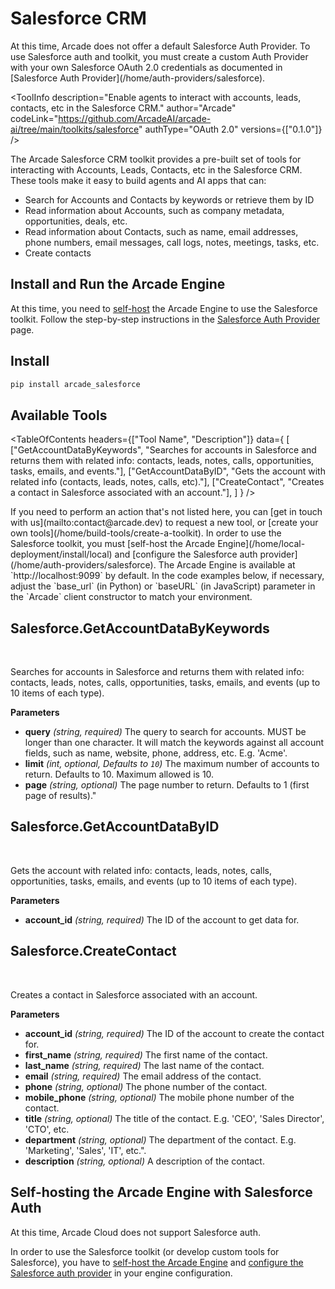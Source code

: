 # Salesforce CRM


<Note>
  At this time, Arcade does not offer a default Salesforce Auth Provider. To use
  Salesforce auth and toolkit, you must create a custom Auth Provider with your own
  Salesforce OAuth 2.0 credentials as documented in [Salesforce Auth Provider](/home/auth-providers/salesforce).
</Note>

<ToolInfo
  description="Enable agents to interact with accounts, leads, contacts, etc in the Salesforce CRM."
  author="Arcade"
  codeLink="https://github.com/ArcadeAI/arcade-ai/tree/main/toolkits/salesforce"
  authType="OAuth 2.0"
  versions={["0.1.0"]}
/>

<Badges repo="arcadeai/arcade_salesforce" />

The Arcade Salesforce CRM toolkit provides a pre-built set of tools for interacting with Accounts, Leads, Contacts, etc in the Salesforce CRM. These tools make it easy to build agents and AI apps that can:

- Search for Accounts and Contacts by keywords or retrieve them by ID
- Read information about Accounts, such as company metadata, opportunities, deals, etc.
- Read information about Contacts, such as name, email addresses, phone numbers, email messages, call logs, notes, meetings, tasks, etc.
- Create contacts

## Install and Run the Arcade Engine

At this time, you need to [self-host](/home/auth-providers/salesforce) the Arcade Engine to use the Salesforce toolkit. Follow the step-by-step instructions in the [Salesforce Auth Provider](/home/auth-providers/salesforce) page.

## Install

```bash
pip install arcade_salesforce
```

## Available Tools

<TableOfContents
  headers={["Tool Name", "Description"]}
  data={
    [
      ["GetAccountDataByKeywords", "Searches for accounts in Salesforce and returns them with related info: contacts, leads, notes, calls, opportunities, tasks, emails, and events."],
      ["GetAccountDataByID", "Gets the account with related info (contacts, leads, notes, calls, etc)."],
      ["CreateContact", "Creates a contact in Salesforce associated with an account."],
    ]
  }
/>

<Tip>
  If you need to perform an action that's not listed here, you can [get in touch
  with us](mailto:contact@arcade.dev) to request a new tool, or [create your
  own tools](/home/build-tools/create-a-toolkit).
</Tip>

<Note>
  In order to use the Salesforce toolkit, you must [self-host the Arcade Engine](/home/local-deployment/install/local) and [configure the Salesforce auth provider](/home/auth-providers/salesforce). The Arcade Engine is available at `http://localhost:9099` by default. In the code examples below, if necessary, adjust the `base_url` (in Python) or `baseURL` (in JavaScript) parameter in the `Arcade` client constructor to match your environment.
</Note>

## Salesforce.GetAccountDataByKeywords

<br />
<TabbedCodeBlock
  tabs={[
    {
      label: "Call the Tool Directly",
      content: {
        Python: ["/examples/integrations/toolkits/salesforce/get_account_data_by_keywords_example_call_tool.py"],
        JavaScript: ["/examples/integrations/toolkits/salesforce/get_account_data_by_keywords_example_call_tool.js"],
      },
    },
    {
      label: "Execute the Tool with OpenAI",
      content: {
        Python: ["/examples/integrations/toolkits/salesforce/get_account_data_by_keywords_example_llm_oai.py"],
        JavaScript: ["/examples/integrations/toolkits/salesforce/get_account_data_by_keywords_example_llm_oai.js"],
      },
    },
  ]}
/>

Searches for accounts in Salesforce and returns them with related info: contacts, leads, notes, calls, opportunities, tasks, emails, and events (up to 10 items of each type).

**Parameters**

- **query** _(string, required)_ The query to search for accounts. MUST be longer than one character. It will match the keywords against all account fields, such as name, website, phone, address, etc. E.g. 'Acme'.
- **limit** _(int, optional, Defaults to `10`)_ The maximum number of accounts to return. Defaults to 10. Maximum allowed is 10.
- **page** _(string, optional)_ The page number to return. Defaults to 1 (first page of results)."


## Salesforce.GetAccountDataByID

<br />
<TabbedCodeBlock
  tabs={[
    {
      label: "Call the Tool Directly",
      content: {
        Python: ["/examples/integrations/toolkits/salesforce/get_account_data_by_id_example_call_tool.py"],
        JavaScript: ["/examples/integrations/toolkits/salesforce/get_account_data_by_id_example_call_tool.js"],
      },
    },
    {
      label: "Execute the Tool with OpenAI",
      content: {
        Python: ["/examples/integrations/toolkits/salesforce/get_account_data_by_id_example_llm_oai.py"],
        JavaScript: ["/examples/integrations/toolkits/salesforce/get_account_data_by_id_example_llm_oai.js"],
      },
    },
  ]}
/>

Gets the account with related info: contacts, leads, notes, calls, opportunities, tasks, emails, and events (up to 10 items of each type).

**Parameters**

- **account_id** _(string, required)_ The ID of the account to get data for.

## Salesforce.CreateContact

<br />
<TabbedCodeBlock
  tabs={[
    {
      label: "Call the Tool Directly",
      content: {
        Python: ["/examples/integrations/toolkits/salesforce/create_contact_example_call_tool.py"],
        JavaScript: ["/examples/integrations/toolkits/salesforce/create_contact_example_call_tool.js"],
      },
    },
    {
      label: "Execute the Tool with OpenAI",
      content: {
        Python: ["/examples/integrations/toolkits/salesforce/create_contact_example_llm_oai.py"],
        JavaScript: ["/examples/integrations/toolkits/salesforce/create_contact_example_llm_oai.js"],
      },
    },
  ]}
/>

Creates a contact in Salesforce associated with an account.

**Parameters**

- **account_id** _(string, required)_ The ID of the account to create the contact for.
- **first_name** _(string, required)_ The first name of the contact.
- **last_name** _(string, required)_ The last name of the contact.
- **email** _(string, required)_ The email address of the contact.
- **phone** _(string, optional)_ The phone number of the contact.
- **mobile_phone** _(string, optional)_ The mobile phone number of the contact.
- **title** _(string, optional)_ The title of the contact. E.g. 'CEO', 'Sales Director', 'CTO', etc.
- **department** _(string, optional)_ The department of the contact. E.g. 'Marketing', 'Sales', 'IT', etc.".
- **description** _(string, optional)_ A description of the contact.


## Self-hosting the Arcade Engine with Salesforce Auth

At this time, Arcade Cloud does not support Salesforce auth.

In order to use the Salesforce toolkit (or develop custom tools for Salesforce), you have to [self-host the Arcade Engine](/home/local-deployment/install/local) and [configure the Salesforce auth provider](/home/auth-providers/salesforce) in your engine configuration.
